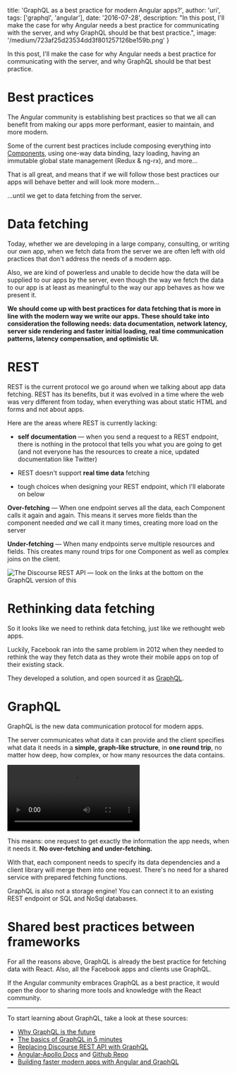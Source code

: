 
  title: 'GraphQL as a best practice for modern Angular apps?',
  author: 'uri',
  tags: ['graphql', 'angular'],
  date: '2016-07-28',
  description:
    "In this post, I'll make the case for why Angular needs a best practice for communicating with the server, and why GraphQL should be that best practice.",
  image: '/medium/723af25d23534dd3f801257126be159b.png'
}


In this post, I'll make the case for why Angular needs a best practice for communicating with the server, and why GraphQL should be that best practice.

# Best practices

The Angular community is establishing best practices so that we all can benefit from making our apps more performant, easier to maintain, and more modern.

Some of the current best practices include composing everything into [Components](https://docs.angularjs.org/guide/component), using one-way data binding, lazy loading, having an immutable global state management (Redux & ng-rx), and more…

That is all great, and means that if we will follow those best practices our apps will behave better and will look more modern…

…until we get to data fetching from the server.

# Data fetching

Today, whether we are developing in a large company, consulting, or writing our own app, when we fetch data from the server we are often left with old practices that don't address the needs of a modern app.

Also, we are kind of powerless and unable to decide how the data will be supplied to our apps by the server, even though the way we fetch the data to our app is at least as meaningful to the way our app behaves as how we present it.

**We should come up with best practices for data fetching that is more in line with the modern way we write our apps. These should take into consideration the following needs: data documentation, network latency, server side rendering and faster initial loading, real time communication patterns, latency compensation, and optimistic UI.**

# REST

REST is the current protocol we go around when we talking about app data fetching. REST has its benefits, but it was evolved in a time where the web was very different from today, when everything was about static HTML and forms and not about apps.

Here are the areas where REST is currently lacking:

- **self documentation** — when you send a request to a REST endpoint, there is nothing in the protocol that tells you what you are going to get (and not everyone has the resources to create a nice, updated documentation like Twitter)

- REST doesn't support **real time data** fetching

- tough choices when designing your REST endpoint, which I'll elaborate on below

**Over-fetching** — When one endpoint serves all the data, each Component calls it again and again. This means it serves more fields than the component needed _and_ we call it many times, creating more load on the server

**Under-fetching** — When many endpoints serve multiple resources and fields. This creates many round trips for one Component as well as complex joins on the client.

![](/medium/12f2b64cfbbc9231d1e2b4c201368eda.png 'The Discourse REST API — look on the links at the bottom on the GraphQL version of this')

# Rethinking data fetching

So it looks like we need to rethink data fetching, just like we rethought web apps.

Luckily, Facebook ran into the same problem in 2012 when they needed to rethink the way they fetch data as they wrote their mobile apps on top of their existing stack.

They developed a solution, and open sourced it as [GraphQL](http://graphql.org/).

# GraphQL

GraphQL is the new data communication protocol for modern apps.

The server communicates what data it can provide and the client specifies what data it needs in a **simple, graph-like structure**, in **one round trip**, no matter how deep, how complex, or how many resources the data contains.

![](/medium/dd41f415fc7dbf8e115c2bae6f0ceae5.webm 'GraphQL has built in documentation so any server can use the GraphiQL editor without the need of setup')

This means: one request to get exactly the information the app needs, when it needs it. **No over-fetching and under-fetching.**

With that, each component needs to specify its data dependencies and a client library will merge them into one request. There's no need for a shared service with prepared fetching functions.

GraphQL is also not a storage engine! You can connect it to an existing REST endpoint or SQL and NoSql databases.

# Shared best practices between frameworks

For all the reasons above, GraphQL is already the best practice for fetching data with React. Also, all the Facebook apps and clients use GraphQL.

If the Angular community embraces GraphQL as a best practice, it would open the door to sharing more tools and knowledge with the React community.

---

To start learning about GraphQL, take a look at these sources:

- [Why GraphQL is the future](https://medium.com/apollo-stack/why-graphql-is-the-future-3bec28193807#.3wpy7r34b)
- [The basics of GraphQL in 5 minutes](https://medium.com/apollo-stack/the-basics-of-graphql-in-5-links-9e1dc4cac055#.uvh5c43kt)
- [Replacing Discourse REST API with GraphQL](https://medium.com/apollo-stack/discourse-in-graphql-part-1-ee1ffd8a22df#.ehvb5vgl1)
- [Angular-Apollo Docs](http://docs.apollostack.com/apollo-client/angular2.html) and [Github Repo](https://github.com/apollostack/angular2-apollo)
- [Building faster modern apps with Angular and GraphQL](http://www.graphql.com/articles/angular-graphql-faster-modern-apps)
